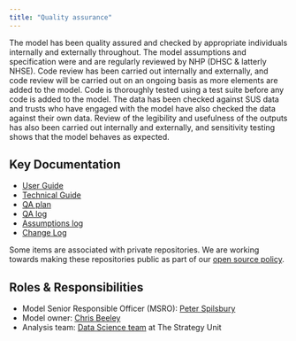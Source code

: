 ```yaml
---
title: "Quality assurance"
---
```


The model has been quality assured and checked by appropriate individuals internally and externally throughout. The model assumptions and specification were and are regularly reviewed by NHP (DHSC & latterly NHSE). Code review has been carried out internally and externally, and code review will be carried out on an ongoing basis as more elements are added to the model. Code is thoroughly tested using a test suite before any code is added to the model. The data has been checked against SUS data and trusts who have engaged with the model have also checked the data against their own data. Review of the legibility and usefulness of the outputs has also been carried out internally and externally, and sensitivity testing shows that the model behaves as expected.					


## Key Documentation

- [User Guide](/)
- [Technical Guide](https://github.com/The-Strategy-Unit/nhp_model/tree/main/docs)
- [QA plan](https://github.com/orgs/The-Strategy-Unit/projects/6/views/1)
- [QA log](https://github.com/orgs/The-Strategy-Unit/projects/6/views/2)
- [Assumptions log](/quality_assurance/assumptions-log.qmd)
- [Change Log](https://github.com/The-Strategy-Unit/nhp_model/commits/main/)

Some items are associated with private repositories. We are working towards making these repositories public as part of our [open source policy](/quality_assurance/components-overview.qmd#open-source-policy).

## Roles & Responsibilities

- Model Senior Responsible Officer (MSRO): [Peter Spilsbury](https://www.strategyunitwm.nhs.uk/author/peter-spilsbury)
- Model owner: [Chris Beeley](https://www.strategyunitwm.nhs.uk/author/chris-beeley)
- Analysis team: [Data Science team](https://the-strategy-unit.github.io/data_science/about.html) at The Strategy Unit